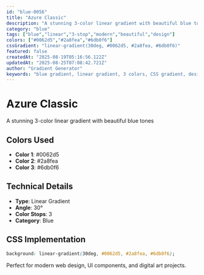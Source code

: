 ```yaml
---
id: "blue-0056"
title: "Azure Classic"
description: "A stunning 3-color linear gradient with beautiful blue tones"
category: "blue"
tags: ["blue","linear","3-stop","modern","beautiful","design"]
colors: ["#0062d5","#2a8fea","#6db0f6"]
cssGradient: "linear-gradient(30deg, #0062d5, #2a8fea, #6db0f6)"
featured: false
createdAt: "2025-08-19T05:16:56.122Z"
updatedAt: "2025-08-25T07:08:42.721Z"
author: "Gradient Generator"
keywords: "blue gradient, linear gradient, 3 colors, CSS gradient, design, #0062d5, #2a8fea, #6db0f6"
---
```


# Azure Classic

A stunning 3-color linear gradient with beautiful blue tones

## Colors Used
- **Color 1**: #0062d5
- **Color 2**: #2a8fea
- **Color 3**: #6db0f6

## Technical Details
- **Type**: Linear Gradient
- **Angle**: 30°
- **Color Stops**: 3
- **Category**: Blue

## CSS Implementation
```css
background: linear-gradient(30deg, #0062d5, #2a8fea, #6db0f6);
```

Perfect for modern web design, UI components, and digital art projects.
